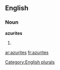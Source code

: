 
==English==

===Noun===
'''azurites'''

# {{plural of|[[azurite]]}}

[[Category:English plurals]]

[[ar:azurites]]
[[fr:azurites]]